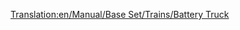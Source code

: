 [[Translation:en/Manual/Base Set/Trains/Battery Truck]]
{{en/Manual/Base Set/Trains/Trains Carriages new|Picture=[[File:en/Manual/Base Set/Trains/Batterytruck.png]]
|NormalCost=£1,148 ($2,296)
|NormalWeight=18 / 23 t
|NormalCapacity=22 batteries
|MonoCost="
|MonoWeight=18 / 24 t
|MonoCapacity=27 batteries
|MagCost="
|MagWeight=18 / 25 t
|MagCapacity=29 batteries
|Description=A railway car devoted entirely to batteries.  While it appears in game that each car is only able to contain two gigantic batteries, we are reliably informed that this is just the packaging and the quoted number of batteries are in fact being shipped.
}}